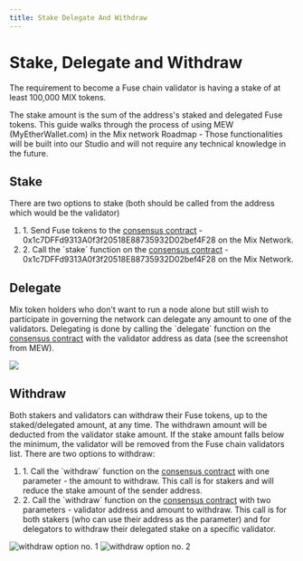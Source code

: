 ```yaml
---
title: Stake Delegate And Withdraw
---
```


# Stake, Delegate and Withdraw

The requirement to become a Fuse chain validator is having a stake of at least 100,000 MIX tokens.&#x20;

The stake amount is the sum of the address's staked and delegated Fuse tokens. This guide walks through the process of using MEW (MyEtherWallet.com) in the Mix network Roadmap - Those functionalities will be built into our Studio and will not require any technical knowledge in the future.

## Stake <a href="#stake" id="stake"></a>

There are two options to stake (both should be called from the address which would be the validator)

1. 1\. Send Fuse tokens to the [consensus contract](https://miexs.com/address/0x3014ca10b91cb3d0ad85fef7a3cb95bcac9c0f79) - 0x1c7DFFd9313A0f3f20518E88735932D02bef4F28 on the Mix Network.
2. 2\. Call the \`stake\` function on the [consensus contract](https://miexs.com/address/0x3014ca10b91cb3d0ad85fef7a3cb95bcac9c0f79) - 0x1c7DFFd9313A0f3f20518E88735932D02bef4F28 on the Mix Network.

## Delegate <a href="#delegate" id="delegate"></a>

Mix token holders who don't want to run a node alone but still wish to participate in governing the network can delegate any amount to one of the validators. Delegating is done by calling the \`delegate\` function on the [consensus contract](https://miexs.com/address/0x3014ca10b91cb3d0ad85fef7a3cb95bcac9c0f79) with the validator address as data (see the screenshot from MEW).

![](</img/delegate-img.png>)

## Withdraw <a href="#withdraw" id="withdraw"></a>

Both stakers and validators can withdraw their Fuse tokens, up to the staked/delegated amount, at any time. The withdrawn amount will be deducted from the validator stake amount. If the stake amount falls below the minimum, the validator will be removed from the Fuse chain validators list. There are two options to withdraw:

1. 1\. Call the \`withdraw\` function on the [consensus contract](https://miexs.com/address/0x3014ca10b91cb3d0ad85fef7a3cb95bcac9c0f79) with one parameter - the amount to withdraw. This call is for stakers and will reduce the stake amount of the sender address.
2. 2\. Call the \`withdraw\` function on the [consensus contract](https://miexs.com/address/0x3014ca10b91cb3d0ad85fef7a3cb95bcac9c0f79) with two parameters - validator address and amount to withdraw. This call is for both stakers (who can use their address as the parameter) and for delegators to withdraw their delegated stake on a specific validator.

![withdraw option no. 1](</img/withdraw-option2.png>)
![withdraw option no. 2](</img/withdraw.png>)
